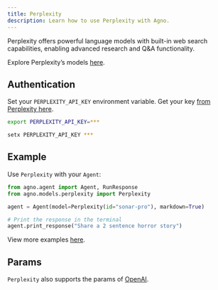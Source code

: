 ```yaml
---
title: Perplexity
description: Learn how to use Perplexity with Agno.
---
```


Perplexity offers powerful language models with built-in web search capabilities, enabling advanced research and Q&A functionality.

Explore Perplexity’s models [here](https://docs.perplexity.ai/guides/model-cards).

## Authentication

Set your `PERPLEXITY_API_KEY` environment variable. Get your key [from Perplexity here](https://www.perplexity.ai/settings/api).

<CodeGroup>

```bash Mac
export PERPLEXITY_API_KEY=***
```

```bash Windows
setx PERPLEXITY_API_KEY ***
```

</CodeGroup>

## Example

Use `Perplexity` with your `Agent`:

<CodeGroup>

```python agent.py
from agno.agent import Agent, RunResponse
from agno.models.perplexity import Perplexity

agent = Agent(model=Perplexity(id="sonar-pro"), markdown=True)

# Print the response in the terminal
agent.print_response("Share a 2 sentence horror story")

```

</CodeGroup>

<Note> View more examples [here](/examples/models/perplexity/basic). </Note>

## Params

<Snippet file="model-perplexity-params.mdx" />

`Perplexity` also supports the params of [OpenAI](/reference/models/openai).
